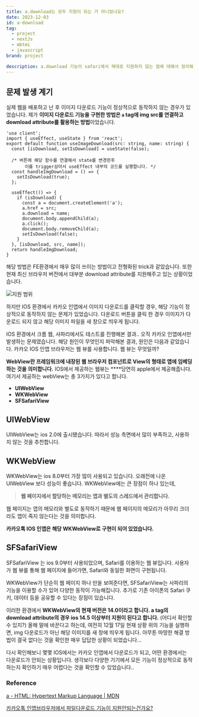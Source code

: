 ```yaml
---
title: a.download는 모두 지원이 되는 거 아니었나요?
date: 2023-12-03
id: a-download
tag:
  - project
  - nextJs
  - mbtmi
  - javascript
brand: project

description: a.download 기능이 safari에서 제대로 지원하지 않는 점에 대해서 정리해보았습니다.
---
```


## 문제 발생 계기

실제 웹을 배포하고 난 후 이미지 다운로드 기능이 정상적으로 동작하지 않는 경우가 있었습니다. 제가 **이미지 다운로드 기능을 구현한 방법은 `a` tag에 img src를 연결하고 download attribute를 활용하는 방법**이었습니다.

```tsx
'use client';
import { useEffect, useState } from 'react';
export default function useImageDownload(src: string, name: string) {
  const [isDownload, setIsDownload] = useState(false);

  /* 버튼에 해당 함수를 연결해서 state를 변경한후 
	   이를 trigger삼아서 useEffect 내부의 코드를 실행합니다. */
  const handleImgDownload = () => {
    setIsDownload(true);
  };

  useEffect(() => {
    if (isDownload) {
      const a = document.createElement('a');
      a.href = src;
      a.download = name;
      document.body.appendChild(a);
      a.click();
      document.body.removeChild(a);
      setIsDownload(false);
    }
  }, [isDownload, src, name]);
  return handleImgDownload;
}
```

해당 방법은 FE환경에서 매우 많이 쓰이는 방법이고 전형화된 trick과 같았습니다. 또한 현재 최신 브라우저 버전에서 대부분 download attribute를 지원해주고 있는 상황이었습니다.

![지원 범위](/images/a-download/Untitled.png)

하지만 IOS 환경에서 카카오 인앱에서 이미지 다운로드를 클릭할 경우, 해당 기능이 정상적으로 동작하지 않는 문제가 있었습니다. 다운로드 버튼을 클릭 한 경우 이미지가 다운로드 되지 않고 해당 이미지 파일을 새 창으로 띄우게 됩니다.

IOS 환경에서 크롬 웹, 사파리에서도 테스트를 진행해본 결과.. 오직 카카오 인앱에서만 발생하는 문제였습니다. 해당 원인이 무엇인지 파악해본 결과, 원인은 다음과 같았습니다. 카카오 IOS 인앱 브라우저는 웹 뷰를 사용합니다. 웹 뷰는 무엇일까?

**WebView란 프레임워크에 내장된 웹 브라우저 컴포넌트로 View의 형태로 앱에 임베딩하는 것을 의미합니다.** IOS에서 제공하는 웹뷰는 \*\*\*\*당연히 apple에서 제공해줍니다. 여기서 제공하는 webView는 총 3가지가 있다고 합니다.

- **UIWebView**
- **WKWebView**
- **SFSafariView**

## UIWebView

UIWebView는 ios 2.0에 출시됐습니다. 따라서 성능 측면에서 많이 부족하고, 사용하지 않는 것을 추천합니다.

## WKWebView

WKWebView는 ios 8.0부터 가장 많이 사용되고 있습니다. 오래전에 나온 UIWebView 보다 성능이 좋습니다. WKWebView에는 큰 장점이 하나 있는데,

> **웹 페이지에서 할당하는 메모리는 앱과 별도의 스레드에서 관리합니다.**

웹 페이지는 앱의 메모리와 별도로 동작하기 때문에 웹 페이지의 메모리가 아무리 크더라도 앱이 죽지 않는다는 것을 의미합니다.

**카카오톡 IOS 인앱은 해당 WKWebView로 구현이 되어 있었습니다.**

## SFSafariView

SFSafariView 는 ios 9.0부터 사용되었으며, Safari를 이용하는 웹 뷰입니다. 사용자가 웹 뷰를 통해 웹 페이지에 들어가면, Safari와 동일한 화면이 구현됩니다.

WKWebView가 단순히 웹 페이지 하나 만을 보여준다면, SFSafariView는 사파리의 기능을 이용할 수가 있어 다양한 동작이 가능해집니다. 추가로 기존 아이폰의 Safari 쿠키, 데이터 등을 공유할 수 있다는 장점이 있습니다.

이러한 환경에서 **WKWebView의 현재 버전은 14.0이라고 합니다. a tag의 download attribute의 경우 ios 14.5 이상부터 지원이 된다고 합니다.** (어디서 확인할 수 있지?) 올해 말에 바꾼다고 하는데, 여전히 12월 17일 현재 상황 위의 기능을 실행하면, img 다운로드가 아닌 해당 이미지를 새 창에 띄우게 됩니다. 아무튼 마땅한 해결 방법이 결국 없다는 것을 확인한 매우 답답한 상황이 되었습니다…

다시 확인해보니 몇몇 IOS에서는 카카오 인앱에서 다운로드가 되고, 어떤 환경에서는 다운로드가 안되는 상황입니다. 생각보다 다양한 기기에서 모든 기능이 정상적으로 동작하는지 확인하기 매우 어렵다는 것을 확인할 수 있었습니다..

### Reference

[a - HTML: Hypertext Markup Language | MDN](https://developer.mozilla.org/ko/docs/Web/HTML/Element/a#브라우저_호환성)

[카카오톡 인앱브라우저에서 파일다운로드 기능이 지원안되는건가요?](https://devtalk.kakao.com/t/topic/128291/6)
